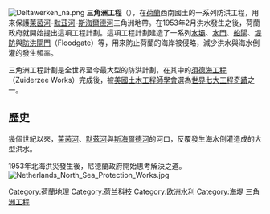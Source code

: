 [[File:Deltawerken_na.png|thumb]]
'''三角洲工程'''（{{lang-nl|Deltawerken}}），在[[荷蘭|荷蘭]]西南國土的一系列防洪工程，用來保護[[萊茵河|萊茵河]]-[[默茲河|默茲河]]-[[斯海爾德河|斯海爾德河]]三角洲地帶。在1953年2月洪水發生之後，荷蘭政府就開始提出這項工程計劃。這項工程計劃建造了一系列[[水壩|水壩]]、[[水門|水門]]、[[船閘|船閘]]、[[堤防|堤防]]與[[防洪閘門|防洪閘門]]（Floodgate）等，用來防止荷蘭的海岸被侵略，減少洪水與海水倒灌的發生頻率。

三角洲工程計劃是全世界至今最大型的防洪計劃，在其中的[[須德海工程|須德海工程]]（Zuiderzee Works）完成後，被[[美國土木工程師學會|美國土木工程師學會]]選為[[世界七大工程奇蹟|世界七大工程奇蹟]]之一。

==歷史==
幾個世紀以來，[[萊茵河|萊茵河]]、[[默茲河|默茲河]]與[[斯海爾德河|斯海爾德河]]的河口，反覆發生海水倒灌造成的大型洪水。

1953年北海洪災發生後，尼德蘭政府開始思考解決之道。
[[File:Netherlands_North_Sea_Protection_Works.jpg|right]]

{{DEFAULTSORT:Deltawerken}}
[[Category:荷蘭地理|Category:荷蘭地理]]
[[Category:荷兰科技|Category:荷兰科技]]
[[Category:欧洲水利|Category:欧洲水利]]
[[Category:海堤|Category:海堤]]
[[Category:三角洲工程|]]